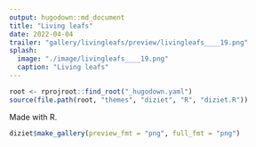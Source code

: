 ```yaml
---
output: hugodown::md_document
title: "Living leafs"
date: 2022-04-04
trailer: "gallery/livingleafs/preview/livingleafs____19.png"
splash:
  image: "./image/livingleafs____19.png"
  caption: "Living leafs"
---
```


```r
root <- rprojroot::find_root("_hugodown.yaml")
source(file.path(root, "themes", "diziet", "R", "diziet.R"))
```

Made with R.

```r
diziet$make_gallery(preview_fmt = "png", full_fmt = "png")
```
